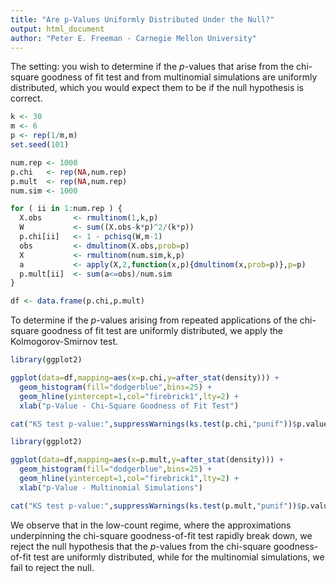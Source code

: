 ```yaml
---
title: "Are p-Values Uniformly Distributed Under the Null?"
output: html_document
author: "Peter E. Freeman - Carnegie Mellon University"
---
```


The setting: you wish to determine if the $p$-values that arise from
the chi-square goodness of fit test and from multinomial simulations
are uniformly distributed, which you would expect them to be if the null
hypothesis is correct.

```r
k <- 30
m <- 6
p <- rep(1/m,m)
set.seed(101)

num.rep <- 1000
p.chi   <- rep(NA,num.rep)
p.mult  <- rep(NA,num.rep)
num.sim <- 1000

for ( ii in 1:num.rep ) {
  X.obs       <- rmultinom(1,k,p)
  W           <- sum((X.obs-k*p)^2/(k*p))
  p.chi[ii]   <- 1 - pchisq(W,m-1)
  obs         <- dmultinom(X.obs,prob=p)
  X           <- rmultinom(num.sim,k,p)
  a           <- apply(X,2,function(x,p){dmultinom(x,prob=p)},p=p)
  p.mult[ii]  <- sum(a<=obs)/num.sim
}

df <- data.frame(p.chi,p.mult)
```

To determine if the $p$-values arising from repeated applications of
the chi-square goodness of fit test are uniformly distributed, we apply
the Kolmogorov-Smirnov test.

```r
library(ggplot2)

ggplot(data=df,mapping=aes(x=p.chi,y=after_stat(density))) +
  geom_histogram(fill="dodgerblue",bins=25) +
  geom_hline(yintercept=1,col="firebrick1",lty=2) +
  xlab("p-Value - Chi-Square Goodness of Fit Test")

cat("KS test p-value:",suppressWarnings(ks.test(p.chi,"punif"))$p.value,"\n")
```

```r
library(ggplot2)

ggplot(data=df,mapping=aes(x=p.mult,y=after_stat(density))) +
  geom_histogram(fill="dodgerblue",bins=25) +
  geom_hline(yintercept=1,col="firebrick1",lty=2) +
  xlab("p-Value - Multinomial Simulations")

cat("KS test p-value:",suppressWarnings(ks.test(p.mult,"punif"))$p.value,"\n")
```

We observe that in the low-count regime, where the approximations underpinning 
the chi-square goodness-of-fit test rapidly break down, we reject the null
hypothesis that the $p$-values from the chi-square goodness-of-fit test are
uniformly distributed, while for the multinomial simulations, we fail to reject
the null.
